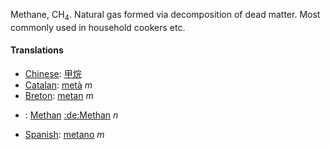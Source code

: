 Methane, CH<sub>4</sub>.
Natural gas formed via decomposition of dead matter.
Most commonly used in household cookers etc.

====Translations====
* [[Chinese]]: [[甲烷]]
* [[Catalan]]: [[metà]] ''m''
* [[Breton]]: [[metan]] ''m''
*{{msg:de}}: [[Methan]] [[:de:Methan]] ''n''
* [[Spanish]]: [[metano]] ''m''